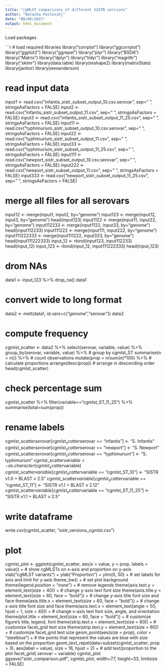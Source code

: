 ```yaml
---
title: "cgMLST comparisons of different SISTR versions"
author: "Natasha Pavlovikj"
date: "08/06/2021"
output: html_document
---
```

Load packages

```r

# load required libraries
library("corrplot")
library("ggcorrplot")
library("ggplot2")
library("ggrepel")
library("plyr")
library("BSDA")
library("Matrix")
library("dplyr")
library("tidyr")
library("magrittr")
library("skimr")
library(data.table)
library(reshape2)
library(matrixStats)
library(janitor)
library(wesanderson)

# read input data
input1 <- read.csv("infantis_sistr_subset_output_10.csv.serovar", sep=" ", stringsAsFactors = FALSE)
input2 <- read.csv("infantis_sistr_subset_output_11.csv", sep=" ", stringsAsFactors = FALSE)
input3 <- read.csv("infantis_sistr_subset_output_11_25.csv", sep=" ", stringsAsFactors = FALSE)
input11 <- read.csv("typhimurium_sistr_subset_output_10.csv.serovar", sep=" ", stringsAsFactors = FALSE)
input22 <- read.csv("typhimurium_sistr_subset_output_11.csv", sep=" ", stringsAsFactors = FALSE)
input33 <- read.csv("typhimurium_sistr_subset_output_11_25.csv", sep=" ", stringsAsFactors = FALSE)
input111 <- read.csv("newport_sistr_subset_output_10.csv.serovar", sep=" ", stringsAsFactors = FALSE)
input222 <- read.csv("newport_sistr_subset_output_11.csv", sep=" ", stringsAsFactors = FALSE)
input333 <- read.csv("newport_sistr_subset_output_11_25.csv", sep=" ", stringsAsFactors = FALSE)

# merge all files for all serovars
input12 <- merge(input1, input2, by="genome")
input123 <- merge(input12, input3, by="genome")
head(input123)
input1122 <- merge(input11, input22, by="genome")
input112233 <- merge(input1122, input33, by="genome")
head(input112233)
input111222 <- merge(input111, input222, by="genome")
input111222333 <- merge(input111222, input333, by="genome")
head(input111222333)
input_12 <- rbind(input123, input112233)
head(input_12)
input_123 <- rbind(input_12, input111222333)
head(input_123)

# drom NAs
data1 <- input_123 %>%
  drop_na()
data1

# convert wide to long format
data2 <- melt(data1, id.vars=c("genome","serovar"))
data2

# compute frequency 
cgmlst_scatter <- data2 %>%
  select(serovar, variable, value) %>%
  group_by(serovar, variable, value) %>%  # group by cgmlst_ST
  summarise(n = n()) %>%  # count observations 
  mutate(prop = n/sum(n)*100) %>%  # calculate proportions 
  arrange(desc(prop))  # arrange in descending order 
head(cgmlst_scatter)

# check percentage sum
cgmlst_scatter %>% 
  filter(variable=="cgmlst_ST_11_25") %>% 
  summarise(total=sum(prop))

# rename labels
cgmlst_scatter$serovar[cgmlst_scatter$serovar == "infantis"] <- "S. Infantis"
cgmlst_scatter$serovar[cgmlst_scatter$serovar == "newport"] <- "S. Newport"
cgmlst_scatter$serovar[cgmlst_scatter$serovar == "typhimurium"] <- "S. typhimurium"
cgmlst_scatter$variable <- as.character(cgmlst_scatter$variable) 
cgmlst_scatter$variable[cgmlst_scatter$variable == "cgmlst_ST_10"] <- "SISTR v1.0 + BLAST v 2.5"
cgmlst_scatter$variable[cgmlst_scatter$variable == "cgmlst_ST_11"] <- "SISTR v1.1 + BLAST v 2.12"
cgmlst_scatter$variable[cgmlst_scatter$variable == "cgmlst_ST_11_25"] <- "SISTR v1.1 + BLAST v 2.5"

# write dataframe
write.csv(cgmlst_scatter, "sistr_versions_cgmlst.csv")

# plot 
cgmlst_plot <- ggplot(cgmlst_scatter, aes(x = value, y = prop, labels = value)) +  # show cgMLSTs on x-axis and proportion on y-axis
  xlab("cgMLST variants") + ylab("Proportion") + ylim(0, 50) +  # set labels for axis and limit for y-axis
  theme_bw() +  # set plot background
  theme(legend.position = "none") +  # remove legends 
  theme(axis.text.y = element_text(size = 40)) +  # change y-axis text font size 
  theme(axis.title.y = element_text(size = 60, face = "bold")) +  # change y-axis title font size and face
  theme(axis.title.x = element_text(size = 60, face = "bold")) +  # change x-axis title font size and face
  theme(axis.text.x = element_text(angle = 50, hjust = 1, size = 40)) +  # change x-axis text font size, angle, and orientation
  theme(plot.title = element_text(size = 60, face = "bold")) +  # customize figure's title, legend, font
  theme(strip.text.x = element_text(size = 60)) +  # customize facet_grid text size
  theme(strip.text.y = element_text(size = 60)) +  # customize facet_grid text size
  geom_point(aes(size =  prop), color = "steelblue") +  # the points that represent the values are blue with size based on the proportion
  geom_text_repel(data=subset(cgmlst_scatter, prop > 3), aes(label = value), size = 16, hjust = 2) +  # add text/proportion to the plot
  facet_grid( serovar ~ variable)
cgmlst_plot
ggsave("sistr_comparison.pdf", cgmlst_plot, width=77, height=33, limitsize = FALSE)
